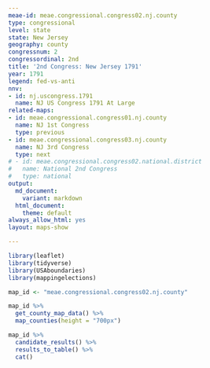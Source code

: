 ```yaml
---
meae-id: meae.congressional.congress02.nj.county
type: congressional
level: state
state: New Jersey
geography: county
congressnum: 2
congressordinal: 2nd
title: '2nd Congress: New Jersey 1791'
year: 1791
legend: fed-vs-anti
nnv:
- id: nj.uscongress.1791
  name: NJ US Congress 1791 At Large
related-maps:
- id: meae.congressional.congress01.nj.county
  name: NJ 1st Congress
  type: previous
- id: meae.congressional.congress03.nj.county
  name: NJ 3rd Congress
  type: next
# - id: meae.congressional.congress02.national.district
#   name: National 2nd Congress
#   type: national
output:
  md_document:
    variant: markdown
  html_document:
    theme: default
always_allow_html: yes
layout: maps-show

---
```


```r
library(leaflet)
library(tidyverse)
library(USAboundaries)
library(mappingelections)

map_id <- "meae.congressional.congress02.nj.county"
```

<div class="map">

```r
map_id %>%
  get_county_map_data() %>%
  map_counties(height = "700px")
```

</div>

<div class="results-table">

```r
map_id %>%
  candidate_results() %>%
  results_to_table() %>%
  cat()
```

</div>
